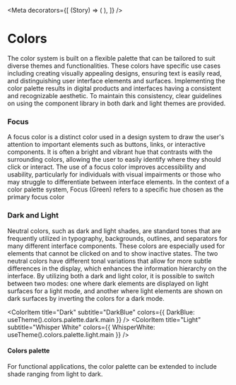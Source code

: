 

<Meta
  decorators={[
    (Story) => (
      <StoryProvider dark={useDarkMode()}>
        <Story />
      </StoryProvider>
    ),
  ]}
/>

# Colors

The color system is built on a flexible palette that can be tailored to suit diverse themes and functionalities.
These colors have specific use cases including creating visually appealing designs, ensuring text is easily read,
and distinguishing user interface elements and surfaces. Implementing the color palette results in digital products
and interfaces having a consistent and recognizable aesthetic.
To maintain this consistency, clear guidelines on using the component library in both dark and light themes are provided.

### Focus

A focus color is a distinct color used in a design system to draw the user's attention to important elements such as buttons, links, or interactive components.
It is often a bright and vibrant hue that contrasts with the surrounding colors, allowing the user to easily identify where they should click or interact.
The use of a focus color improves accessibility and usability, particularly for individuals with visual impairments or those who may struggle to differentiate between interface elements.
In the context of a color palette system, Focus (Green) refers to a specific hue chosen as the primary focus color

### Dark and Light

Neutral colors, such as dark and light shades, are standard tones that are frequently utilized in typography,
backgrounds, outlines, and separators for many different interface components.
These colors are especially used for elements that cannot be clicked on and to show inactive states.
The two neutral colors have different tonal variations that allow for more subtle differences
in the display, which enhances the information hierarchy on the interface.
By utilizing both a dark and light color, it is possible to switch between two modes:
one where dark elements are displayed on light surfaces for a light mode, and another where
light elements are shown on dark surfaces by inverting the colors for a dark mode.

<ColorPalette>
  <ColorItem
    title="Focus"
    subtitle="Green"
    colors={{ Green: useTheme().colors.palette.focus.main }}
  />

  <ColorItem
    title="Dark"
    subtitle="DarkBlue"
    colors={{ DarkBlue: useTheme().colors.palette.dark.main }}
  />
  <ColorItem
    title="Light"
    subtitle="Whisper White"
    colors={{ WhisperWhite: useTheme().colors.palette.light.main  }}
  />
</ColorPalette>

#### Colors palette

For functional applications, the color palette can be extended to include shade ranging from light to dark.

<ColorPalette>
  <ColorItem
    title="Focus"
    subtitle="Green Tones"
    colors={{ Main: useTheme().colors.palette.focus.main,
              Light: useTheme().colors.palette.focus.light,
              Variant1: useTheme().colors.palette.focus.light2
            }}
  />
  <ColorItem
    title="Dark"
    subtitle="Blue Tones"
    colors={{ Main: useTheme().colors.palette.dark.main,
              Light: useTheme().colors.palette.dark.light,
              Variant1: useTheme().colors.palette.dark.greyVariant1,
              Variant2: useTheme().colors.palette.dark.greyVariant2,
              Variant3: useTheme().colors.palette.dark.greyVariant3,
              Variant4: useTheme().colors.palette.dark.greyVariant4,
            }}
  />
  <ColorItem
    title="Light"
    subtitle="White Tones"
    colors={{ Main: useTheme().colors.palette.light.main,
              Light: useTheme().colors.palette.light.light,
              Variant1: useTheme().colors.palette.light.greyVariant1,
              Variant2: useTheme().colors.palette.light.greyVariant2,
              Variant3: useTheme().colors.palette.light.greyVariant3,
              Variant4: useTheme().colors.palette.light.greyVariant4,
            }}
  />
</ColorPalette>
